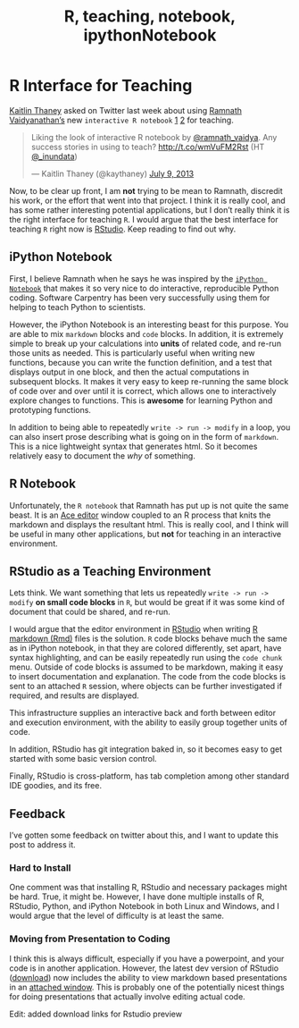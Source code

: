 % R, teaching, notebook, ipythonNotebook

# R Interface for Teaching


[Kaitlin Thaney](https://twitter.com/intent/user?screen_name=kaythaney&tw_i=354635159447941120&tw_p=tweetembed) asked on Twitter last week about using [Ramnath Vaidyanathan's](https://twitter.com/intent/user?screen_name=ramnath_vaidya&tw_i=354599459868508160&tw_p=tweetembed) new `interactive R notebook` [1](http://ramnathv.github.io/rNotebook/) [2](https://github.com/ramnathv/rNotebook) for teaching.

<blockquote class="twitter-tweet"><p>Liking the look of interactive R notebook by <a href="https://twitter.com/ramnath_vaidya">@ramnath_vaidya</a>. Any success stories in using to teach? <a href="http://t.co/wmVuFM2Rst">http://t.co/wmVuFM2Rst</a> (HT <a href="https://twitter.com/_inundata">@_inundata</a>)</p>&mdash; Kaitlin Thaney (@kaythaney) <a href="https://twitter.com/kaythaney/statuses/354635159447941120">July 9, 2013</a></blockquote>
<script async src="//platform.twitter.com/widgets.js" charset="utf-8"></script>

Now, to be clear up front, I am **not** trying to be mean to Ramnath, discredit his work, or the effort that went into that project. I think it is really cool, and has some rather interesting potential applications, but I don't really think it is the right interface for teaching `R`. I would argue that the best interface for teaching `R` right now is [RStudio](http://www.rstudio.com/). Keep reading to find out why.

## iPython Notebook

First, I believe Ramnath when he says he was inspired by the [`iPython Notebook`](http://ipython.org/notebook.html) that makes it so very nice to do interactive, reproducible Python coding. Software Carpentry has been very successfully using them for helping to teach Python to scientists.

However, the iPython Notebook is an interesting beast for this purpose. You are able to mix `markdown` blocks and `code` blocks. In addition, it is extremely simple to break up your calculations into **units** of related code, and re-run those units as needed. This is particularly useful when writing new functions, because you can write the function definition, and a test that displays output in one block, and then the actual computations in subsequent blocks. It makes it very easy to keep re-running the same block of code over and over until it is correct, which allows one to interactively explore changes to functions. This is **awesome** for learning Python and prototyping functions.

In addition to being able to repeatedly `write -> run -> modify` in a loop, you can also insert prose describing what is going on in the form of `markdown`. This is a nice lightweight syntax that generates html. So it becomes relatively easy to document the *why* of something.


## R Notebook

Unfortunately, the `R notebook` that Ramnath has put up is not quite the same beast. It is an [Ace editor](http://ajaxorg.github.io/ace/#nav=about) window coupled to an R process that knits the markdown and displays the resultant html. This is really cool, and I think will be useful in many other applications, but **not** for teaching in an interactive environment. 

## RStudio as a Teaching Environment

Lets think. We want something that lets us repeatedly `write -> run -> modify` **on small code blocks** in `R`, but would be great if it was some kind of document that could be shared, and re-run.

I would argue that the editor environment in [RStudio](http://www.rstudio.com/) when writing [R markdown (Rmd)](http://www.rstudio.com/ide/docs/authoring/using_markdown) files is the solution. `R` code blocks behave much the same as in iPython notebook, in that they are colored differently, set apart, have syntax highlighting, and can be easily repeatedly run using the `code chunk` menu. Outside of code blocks is assumed to be markdown, making it easy to insert documentation and explanation. The code from the code blocks is sent to an attached `R` session, where objects can be further investigated if required, and results are displayed.

This infrastructure supplies an interactive back and forth between editor and execution environment, with the ability to easily group together units of code.

In addition, RStudio has git integration baked in, so it becomes easy to get started with some basic version control.

Finally, RStudio is cross-platform, has tab completion among other standard IDE goodies, and its free.

## Feedback

I've gotten some feedback on twitter about this, and I want to update this post to address it.

### Hard to Install

One comment was that installing R, RStudio and necessary packages might be hard. True, it might be. However, I have done multiple installs of R, RStudio, Python, and iPython Notebook in both Linux and Windows, and I would argue that the level of difficulty is at least the same.

### Moving from Presentation to Coding

I think this is always difficult, especially if you have a powerpoint, and your code is in another application. However, the latest dev version of RStudio ([download](http://www.rstudio.com/ide/download/preview)) now includes the ability to view markdown based presentations in an [attached window](http://www.rstudio.com/ide/docs/presentations/overview). This is probably one of the potentially nicest things for doing presentations that actually involve editing actual code.

Edit: added download links for Rstudio preview